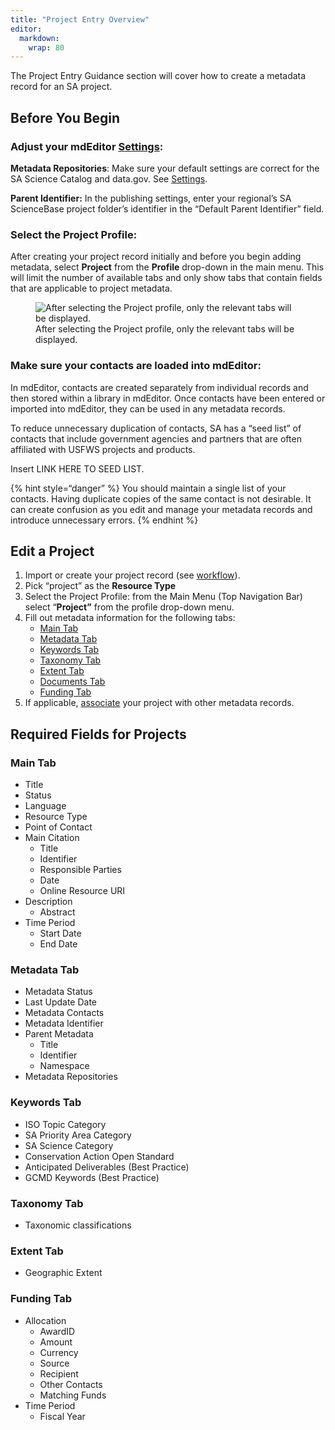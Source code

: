 ```yaml
---
title: "Project Entry Overview"
editor: 
  markdown: 
    wrap: 80
---
```


The Project Entry Guidance section will cover how to create a metadata record
for an SA project.

## Before You Begin

### **Adjust your mdEditor** [**Settings**](../settings.md)**:**

**Metadata Repositories**: Make sure your default settings are correct for the
SA Science Catalog and data.gov. See [Settings](../settings.md).

**Parent Identifier:** In the publishing settings, enter your regional's SA
ScienceBase project folder's identifier in the "Default Parent Identifier"
field.

### **Select the Project Profile**:

After creating your project record initially and before you begin adding
metadata, select **Project** from the **Profile** drop-down in the main menu.
This will limit the number of available tabs and only show tabs that contain
fields that are applicable to project metadata.

![After selecting the Project profile, only the relevant tabs will be
displayed.](../.gitbook/assets/image%20%282%29.png)

### **Make sure your contacts are loaded into mdEditor:**

In mdEditor, contacts are created separately from individual records and then
stored within a library in mdEditor. Once contacts have been entered or imported
into mdEditor, they can be used in any metadata records.

To reduce unnecessary duplication of contacts, SA has a "seed list" of contacts
that include government agencies and partners that are often affiliated with
USFWS projects and products.

Insert LINK HERE TO SEED LIST.

{% hint style="danger" %} You should maintain a single list of your contacts.
Having duplicate copies of the same contact is not desirable. It can create
confusion as you edit and manage your metadata records and introduce unnecessary
errors. {% endhint %}

## Edit a Project

1.  Import or create your project record (see [workflow](../getting-started/)).
2.  Pick "project" as the **Resource Type**
3.  Select the Project Profile: from the Main Menu (Top Navigation Bar) select
    "**Project"** from the profile drop-down menu.
4.  Fill out metadata information for the following tabs:
    -   [Main Tab](record-main-copy.md)
    -   [Metadata Tab](metadata-tab.md)
    -   [Keywords Tab](keywords-tab.md)
    -   [Taxonomy Tab](taxonomy-tab-projects.md)
    -   [Extent Tab](extent-tab.md)
    -   [Documents Tab](documents-tab-projects.md)
    -   [Funding Tab](funding-tab.md)
5.  If applicable, [associate](associating-records.md) your project with other
    metadata records.

## Required Fields for Projects

### **Main Tab**

-   Title
-   Status
-   Language
-   Resource Type
-   Point of Contact
-   Main Citation
    -   Title
    -   Identifier
    -   Responsible Parties
    -   Date
    -   Online Resource URI
-   Description
    -   Abstract
-   Time Period
    -   Start Date
    -   End Date

### **Metadata Tab**

-   Metadata Status
-   Last Update Date
-   Metadata Contacts
-   Metadata Identifier
-   Parent Metadata
    -   Title
    -   Identifier
    -   Namespace
-   Metadata Repositories

### **Keywords Tab**

-   ISO Topic Category
-   SA Priority Area Category
-   SA Science Category
-   Conservation Action Open Standard
-   Anticipated Deliverables (Best Practice)
-   GCMD Keywords (Best Practice)

### Taxonomy Tab

-   Taxonomic classifications

### **Extent Tab**

-   Geographic Extent

### **Funding Tab**

-   Allocation
    -   AwardID
    -   Amount
    -   Currency
    -   Source
    -   Recipient
    -   Other Contacts\Administrator
    -   Matching Funds
-   Time Period
    -   Fiscal Year
